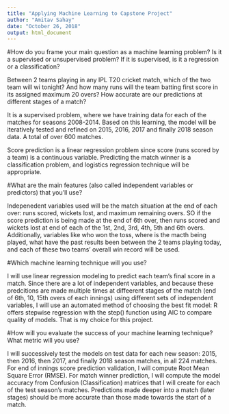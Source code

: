 ```yaml
---
title: "Applying Machine Learning to Capstone Project"
author: "Amitav Sahay"
date: "October 26, 2018"
output: html_document
---
```


#How do you frame your main question as a machine learning problem? Is it a supervised or unsupervised problem? If it is supervised, is it a regression or a classification?

Between 2 teams playing in any IPL T20 cricket match, which of the two team will wi tonight? And how many runs will the team batting first score in its assigned maximum 20 overs? How accurate are our predictions at different stages of a match? 

It is a supervised problem, where we have training data for each of the matches for seasons 2008-2014. Based on this learning, the model will be iteratively tested and refined on 2015, 2016, 2017 and finally 2018 season data. A total of over 600 matches. 

Score prediction is a linear regression problem since score (runs scored by a team) is a continuous variable. Predicting the match winner is a classification problem, and logistics regression technique will be appropriate. 

#What are the main features (also called independent variables or predictors) that you'll use?

Indepenedent variables used will be the match situation at the end of each over: runs scored, wickets lost, and maximum remaining overs. SO if the score prediction is being made at the end of 6th over, then runs scored and wickets lost at end of each of the 1st, 2nd, 3rd, 4th, 5th and 6th overs. 
Additionally, variables like who won the toss, where is the macth being played, what have the past results been between the 2 teams playing today, and each of these two teams' overall win record will be used. 


#Which machine learning technique will you use?

I will use linear regression modeling to predict each team's final score in a match. Since there are a lot of independent variables, and because these predcitions are made multiple times at diffeerent stages of the match (end of 6th, 10, 15th overs of each innings) using different sets of independent variables, I will use an automated method of choosing the best fit model: R offers stepwise regression with the step() function using AIC to compare quality of models. That is my choice for this project. 


#How will you evaluate the success of your machine learning technique? What metric will you use?

I will successively test the models on test data for each new season: 2015, then 2016, then 2017, and finally 2018 season matches, in all 224 matches.
For end of innings score prediction validation, I will compute Root Mean Square Error (RMSE). 
For match winner prediction, I will compute the model accuracy from Confusion (Classification) matrices that I will create for each of the test season's matches.
Predictions made deeper into a match (later stages) should be more accurate than those made towards the start of a match. 

